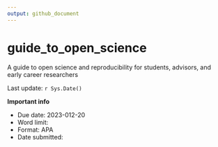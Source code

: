 ```yaml
---
output: github_document
---
```


# guide_to_open_science

A guide to open science and reproducibility for students, advisors, and early career researchers


Last update: `r Sys.Date()`  

**Important info**  

- Due date: 2023-012-20
- Word limit: 
- Format: APA
- Date submitted: 
